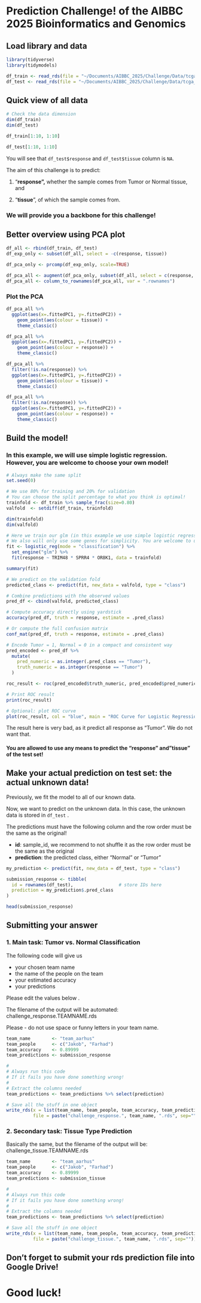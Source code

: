 # Prediction Challenge! of the AIBBC 2025 Bioinformatics and Genomics 

## Load library and data

```r
library(tidyverse)
library(tidymodels)
```

```r
df_train <- read_rds(file = "~/Documents/AIBBC_2025/Challenge/Data/tcga_train.rds") 
df_test <- read_rds(file = "~/Documents/AIBBC_2025/Challenge/Data/tcga_test.rds") 
```

## Quick view of all data

```r
# Check the data dimension
dim(df_train)
dim(df_test)
```

```r
df_train[1:10, 1:10]
```

```r
df_test[1:10, 1:10]
```

You will see that `df_test$response` and `df_test$tissue` column is `NA`.

The aim of this challenge is to predict:

1)  "**response",** whether the sample comes from Tumor or Normal tissue, and

2)  "**tissue**", of which the sample comes from.

### We will provide you a backbone for this challenge!

## Better overview using PCA plot

```r
df_all <- rbind(df_train, df_test)
df_exp_only <- subset(df_all, select = -c(response, tissue))
```

```r
df_pca_only <- prcomp(df_exp_only, scale=TRUE)
```

```r
df_pca_all <- augment(df_pca_only, subset(df_all, select = c(response, tissue)))
df_pca_all <- column_to_rownames(df_pca_all, var = ".rownames")
```

### Plot the PCA

```r
df_pca_all %>% 
  ggplot(aes(x=.fittedPC1, y=.fittedPC2)) +
    geom_point(aes(colour = tissue)) +
    theme_classic()
```

```r
df_pca_all %>% 
  ggplot(aes(x=.fittedPC1, y=.fittedPC2)) +
    geom_point(aes(colour = response)) +
    theme_classic()
```

```r
df_pca_all %>% 
  filter(!is.na(response)) %>% 
  ggplot(aes(x=.fittedPC1, y=.fittedPC2)) +
    geom_point(aes(colour = tissue)) +
    theme_classic()
```

```r
df_pca_all %>% 
  filter(!is.na(response)) %>% 
  ggplot(aes(x=.fittedPC1, y=.fittedPC2)) +
    geom_point(aes(colour = response)) +
    theme_classic()
```

## Build the model!

### In this example, we will use simple logistic regression. However, you are welcome to choose your own model!

```r

# Always make the same split
set.seed(0)

# We use 80% for training and 20% for validation
# You can choose the split percentage to what you think is optimal!
trainfold <- df_train %>% sample_frac(size=0.80)
valfold  <- setdiff(df_train, trainfold)

dim(trainfold)
dim(valfold)

# Here we train our glm (in this example we use simple logistic regression)
# We also will only use some genes for simplicity. You are welcome to use any means of modeling.
fit <- logistic_reg(mode = "classification") %>%
  set_engine("glm") %>%
  fit(response ~ TRIM48 * SPRR4 * OR8K1, data = trainfold)
```

```r
summary(fit)
```

```r
# We predict on the validation fold
predicted_class <- predict(fit, new_data = valfold, type = "class")

# Combine predictions with the observed values
pred_df <- cbind(valfold, predicted_class)

# Compute accuracy directly using yardstick
accuracy(pred_df, truth = response, estimate = .pred_class)
```

```r
# Or compute the full confusion matrix
conf_mat(pred_df, truth = response, estimate = .pred_class)
```

```r

# Encode Tumor = 1, Normal = 0 in a compact and consistent way
pred_encoded <- pred_df %>%
  mutate(
    pred_numeric = as.integer(.pred_class == "Tumor"),
    truth_numeric = as.integer(response == "Tumor")
  )

roc_result <- roc(pred_encoded$truth_numeric, pred_encoded$pred_numeric)

# Print ROC result
print(roc_result)
```

```r

# Optional: plot ROC curve
plot(roc_result, col = "blue", main = "ROC Curve for Logistic Regression")
```

The result here is very bad, as it predict all response as "Tumor". We do not want that.

#### **You are allowed to use any means to predict the "**response" **and "tissue" of the test set!**

## Make your actual prediction on test set: the actual unknown data!

Previously, we fit the model to all of our known data.

Now, we want to predict on the unknown data. In this case, the unknown data is stored in `df_test` .

The predictions must have the following column and the row order must be the same as the original!

-   **id**: sample_id, we recommend to not shuffle it as the row order must be the same as the original
-   **prediction**: the predicted class, either "Normal" or "Tumor"

```r

my_prediction <- predict(fit, new_data = df_test, type = "class")

submission_response <- tibble(
  id = rownames(df_test),                 # store IDs here
  prediction = my_prediction$.pred_class
)

head(submission_response)
```

## Submitting your answer

### 1. **Main task: Tumor vs. Normal Classification**

The following code will give us

-   your chosen team name
-   the name of the people on the team
-   your estimated accuracy
-   your predictions

Please edit the values below .

The filename of the output will be automated: challenge_response.TEAMNAME.rds

Please - do not use space or funny letters in your team name.

```r

team_name        <- "team_aarhus" 
team_people      <- c("Jakob", "Farhad") 
team_accuracy    <- 0.89999
team_predictions <- submission_response

#
# Always run this code
# If it fails you have done something wrong!
#
# Extract the columns needed
team_predictions <- team_predictions %>% select(prediction)

# Save all the stuff in one object
write_rds(x = list(team_name, team_people, team_accuracy, team_predictions), 
          file = paste("challenge_response.", team_name, ".rds", sep=""))
```

### 2. **Secondary task: Tissue Type Prediction**

Basically the same, but the filename of the output will be: challenge_tissue.TEAMNAME.rds

```r
team_name        <- "team_aarhus" 
team_people      <- c("Jakob", "Farhad") 
team_accuracy    <- 0.89999
team_predictions <- submission_tissue

#
# Always run this code
# If it fails you have done something wrong!
#
# Extract the columns needed
team_predictions <- team_predictions %>% select(prediction)

# Save all the stuff in one object
write_rds(x = list(team_name, team_people, team_accuracy, team_predictions, try), 
          file = paste("challenge_tissue.", team_name, ".rds", sep=""))
```

## Don't forget to submit your rds prediction file into Google Drive!

# Good luck!
